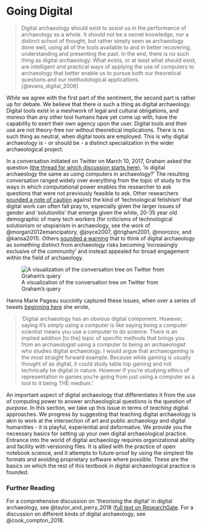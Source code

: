 # Going Digital

> Digital archaeology should exist to assist us in the performance of archaeology as a whole. It should not be a secret knowledge, nor a distinct school of thought, but rather simply seen as archaeology done well, using all of the tools available to and in better recovering, understanding and presenting the past. In the end, there is no such thing as digital archaeology. What exists, or at least what should exist, are intelligent and practical ways of applying the use of computers to archaeology that better enable us to pursue both our theoretical questions and our methodological applications. [@evans_digital_2006]

While we agree with the first part of the sentiment, the second part is rather up for debate. We believe that there _is_ such a thing as digital archaeology. Digital tools exist in a meshwork of legal and cultural obligations, and moreso than any other tool humans have yet come up with, have the capability to exert their own agency upon the user. Digital tools and their use are not theory-free nor without theoretical implications. There is no such thing as neutral, when digital tools are employed. This is why digital archaeology is - or should be - a distinct specialization in the wider archaeological project.

In a conversation initiated on Twitter on March 10, 2017, Graham asked the question ([the thread for which discussion starts here](https://twitter.com/electricarchaeo/status/840199677572186112)), 'is digital archaeology the same as using computers in archaeology?' The resulting conversation ranged widely over everything from the topic of study to the ways in which computational power enables the researcher to ask questions that were not previously feasible to ask. Other researchers [sounded a note of caution](https://twitter.com/lornarichardson/status/840224965567868928) against the kind of 'technological fetishism' that digital work can often fall pray to, especially given the larger issues of gender and 'solutionitis' that emerge given the white, 20-35 year old demographic of many tech workers (for criticisms of technological solutionism or utopianism in archaeology, see the work of @morgan2012emancipatory, @joyce2007, @trigham2001, @morozov, and @kansa2011). Others [sounded a warning](https://twitter.com/ewg118/status/840268038146514944) that to think of digital archaeology as something distinct from archaeology risks becoming 'increasingly exclusive of the community' and instead appealed for broad engagement within the field of archaeology.

![A visualization of the conversation tree on Twitter from Graham's query](images/treeverse-what-is-da.png)

Hanna Marie Pageau succintly captured these issues, when over a series of tweets [beginning here](https://twitter.com/tinysapien/status/840213509623406593) she wrote,

> 'Digital archaeology has an obvious digital component. However, saying it's simply using a computer is like saying being a computer scientist means you use a computer to do science. There is an implied addition [to the] topic of specific methods that brings you from an archaeologist using a computer to being an archaeologist who studies digital archaeology. I would argue that archaeogaming is the most straight forward example. Because while gaming is usually thought of as digital, it could study table top gaming and not technically be digital in nature. However if you're studying ethics of representation in games you're going from just using a computer as a tool to it being THE medium.'

An important aspect of digital archaeology that differentiates it from the use of computing power to answer archaeological questions is the question of _purpose_. In this section, we take up this issue in terms of _teaching_ digital approaches. We progress by suggesting that teaching digital archaeology is akin to work at the intersection of art and public archaeology and digital humanities - it is playful, experiential and deformative. We provide you the necessary basics for setting up your own digital archaeological practice. Entrance into the world of digital archaeology requires organizational ability and facility with versioning files. It is allied with the practice of open notebook science, and it attempts to future-proof by using the simplest file formats and avoiding proprietary software where possible. These are the basics on which the rest of this textbook in digital archaeological practice is founded.

### Further Reading

For a comprehensive discussion on 'theorising the digital' in digital archaeology, see @taylor_and_perry_2018 ([full text on ResearchGate](https://www.researchgate.net/publication/329642181_Theorising_the_Digital_A_Call_to_Action_for_the_Archaeological_Community). For a discussion on different kinds of digital archaeology, see @cook_compton_2018.
